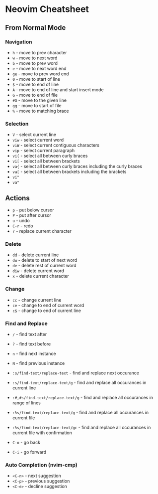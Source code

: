 # Neovim Cheatsheet

## From Normal Mode

### Navigation

- `h` - move to prev character
- `w` - move to next word
- `b` - move to prev word
- `e` - move to next word end
- `ge` - move to prev word end
- `0` - move to start of line
- `$` - move to end of line
- `A` - move to end of line and start insert mode
- `G` - move to end of file
- `#G` - move to the given line
- `gg` - move to start of file
- `%` - move to matching brace

### Selection

- `V` - select current line
- `viw` - select current word
- `viW` - select current contiguous characters
- `vip` - select current paragraph
- `vi{` - select all between curly braces
- `vi[` - select all between brackets
- `va{` - select all between curly braces including the curly braces
- `va[` - select all between brackets including the brackets
- `vi"`
- `va"`

## Actions

- `p` - put below cursor
- `P` - put after cursor
- `u` - undo
- `C-r` - redo
- `r` - replace current character

### Delete

- `dd` - delete current line
- `dw` - delete to start of next word
- `de` - delete rest of current word
- `diw` - delete current word
- `x` - delete current character

### Change

- `cc` - change current line
- `ce` - change to end of current word
- `c$` - change to end of current line

### Find and Replace

- `/` - find text after
- `?` - find text before
- `n` - find next instance
- `N` - find previous instance
- `:s/find-text/replace-text` - find and replace next occurance
- `:s/find-text/replace-text/g` - find and replace all occurances in current line
- `:#,#s/find-text/replace-text/g` - find and replace all occurances in range of lines
- `:%s/find-text/replace-text/g` - find and replace all occurances in current file
- `:%s/find-text/replace-text/gc` - find and replace all occurances in current file with confirmation

- `C-o` - go back
- `C-i` - go forward

### Auto Completion (nvim-cmp)

- `<C-n>` - next suggestion
- `<C-p>` - previous suggestion
- `<C-e>` - decline suggestion

